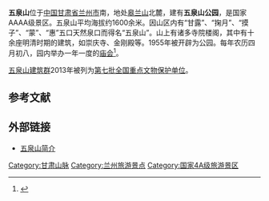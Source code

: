 {{coord|36|02|06|N|103|49|18|E|scale:10000|display=title}}
'''五泉山'''位于[[中华人民共和国|中国]][[甘肃省|甘肃省]][[兰州市|兰州市]]南，地处[[皋兰山|皋兰山]]北麓，建有'''五泉山公园'''，是国家AAAA级景区。五泉山平均海拔约1600余米。因山区内有“甘露”、“掬月”、“摸子”、“蒙”、“惠”五口天然泉口而得名“五泉山”。山上有诸多寺院楼阁，其中有十余座明清时期的建筑，如崇庆寺、金刚殿等。1955年被开辟为公园。每年农历四月初八，园内举办一年一度的[[庙会|庙会]]<ref>{{Cite web|url=http://travel.sina.com.cn/china/2008-08-01/172311041.shtml|title=中国甘肃兰州4A级景区兰州五泉山公园|publisher=新浪旅游|accessdate=2013-07-12|language=zh-cn|archive-date=2019-06-02|archive-url=https://web.archive.org/web/20190602210556/http://travel.sina.com.cn/china/2008-08-01/172311041.shtml|dead-url=no}}</ref>。

[[五泉山建筑群|五泉山建筑群]]2013年被列为[[第七批全国重点文物保护单位|第七批全国重点文物保护单位]]。

==参考文献==
{{commonscat|Wuquan Hill}}
{{reflist}}

== 外部链接 ==
* {{Zh-cn}}[https://web.archive.org/web/20130430000742/http://www.lanzhou.gov.cn/zjlz/lzgk/lzly/slgy/201111/t20111106_15536.html 五泉山简介]

{{DEFAULTSORT:W}}
[[Category:甘肃山脉|Category:甘肃山脉]]
[[Category:兰州旅游景点|Category:兰州旅游景点]]
[[Category:国家4A级旅游景区|Category:国家4A级旅游景区]]